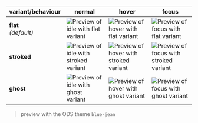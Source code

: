 | variant/behaviour        | normal                                                                                                                  | hover                                                                                                                     | focus                                                                                                                     |
|--------------------------|-------------------------------------------------------------------------------------------------------------------------|---------------------------------------------------------------------------------------------------------------------------|---------------------------------------------------------------------------------------------------------------------------|
| **flat**<br/>_(default)_ | ![Preview of idle with flat variant](design-images/button/button-behaviour-variants/button-idle-variant-flat.png)       | ![Preview of hover with flat variant](design-images/button/button-behaviour-variants/button-hover-variant-flat.png)       | ![Preview of focus with flat variant](design-images/button/button-behaviour-variants/button-focus-variant-flat.png)       |
| **stroked**              | ![Preview of idle with stroked variant](design-images/button/button-behaviour-variants/button-idle-variant-stroked.png) | ![Preview of hover with stroked variant](design-images/button/button-behaviour-variants/button-hover-variant-stroked.png) | ![Preview of focus with stroked variant](design-images/button/button-behaviour-variants/button-focus-variant-stroked.png) |
| **ghost**                | ![Preview of idle with ghost variant](design-images/button/button-behaviour-variants/button-idle-variant-ghost.png)     | ![Preview of hover with ghost variant](design-images/button/button-behaviour-variants/button-hover-variant-ghost.png)     | ![Preview of focus with ghost variant](design-images/button/button-behaviour-variants/button-focus-variant-ghost.png)     |

> preview with the ODS theme `blue-jean`
